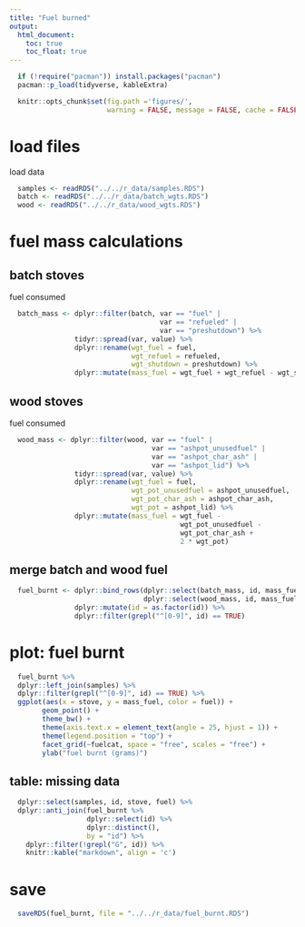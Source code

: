 ```yaml
---
title: "Fuel burned"
output:
  html_document:
    toc: true
    toc_float: true
---
```


```r
  if (!require("pacman")) install.packages("pacman")
  pacman::p_load(tidyverse, kableExtra)
```

```r
  knitr::opts_chunk$set(fig.path ='figures/',
                        warning = FALSE, message = FALSE, cache = FALSE)
```

# load files

load data

```r
  samples <- readRDS("../../r_data/samples.RDS")
  batch <- readRDS("../../r_data/batch_wgts.RDS")
  wood <- readRDS("../../r_data/wood_wgts.RDS")
```

# fuel mass calculations

## batch stoves

fuel consumed

```r
  batch_mass <- dplyr::filter(batch, var == "fuel" |
                                     var == "refueled" |
                                     var == "preshutdown") %>%
                tidyr::spread(var, value) %>%
                dplyr::rename(wgt_fuel = fuel,
                              wgt_refuel = refueled,
                              wgt_shutdown = preshutdown) %>%
                dplyr::mutate(mass_fuel = wgt_fuel + wgt_refuel - wgt_shutdown)
```

## wood stoves

fuel consumed

```r
  wood_mass <- dplyr::filter(wood, var == "fuel" |
                                   var == "ashpot_unusedfuel" |
                                   var == "ashpot_char_ash" |
                                   var == "ashpot_lid") %>%
                tidyr::spread(var, value) %>%
                dplyr::rename(wgt_fuel = fuel,
                              wgt_pot_unusedfuel = ashpot_unusedfuel,
                              wgt_pot_char_ash = ashpot_char_ash,
                              wgt_pot = ashpot_lid) %>%
                dplyr::mutate(mass_fuel = wgt_fuel -
                                          wgt_pot_unusedfuel -
                                          wgt_pot_char_ash +
                                          2 * wgt_pot)
```

## merge batch and wood fuel

```r
  fuel_burnt <- dplyr::bind_rows(dplyr::select(batch_mass, id, mass_fuel),
                                 dplyr::select(wood_mass, id, mass_fuel)) %>%
                dplyr::mutate(id = as.factor(id)) %>%
                dplyr::filter(grepl("^[0-9]", id) == TRUE)
```

# plot: fuel burnt

```r
  fuel_burnt %>%
  dplyr::left_join(samples) %>%
  dplyr::filter(grepl("^[0-9]", id) == TRUE) %>%
  ggplot(aes(x = stove, y = mass_fuel, color = fuel)) +
        geom_point() +
        theme_bw() + 
        theme(axis.text.x = element_text(angle = 25, hjust = 1)) +
        theme(legend.position = "top") +
        facet_grid(~fuelcat, space = "free", scales = "free") +
        ylab("fuel burnt (grams)")
```

## table: missing data

```r
  dplyr::select(samples, id, stove, fuel) %>%
  dplyr::anti_join(fuel_burnt %>%
                   dplyr::select(id) %>%
                   dplyr::distinct(),
                   by = "id") %>%
    dplyr::filter(!grepl("G", id)) %>%
    knitr::kable("markdown", align = 'c')
```

# save

```r
  saveRDS(fuel_burnt, file = "../../r_data/fuel_burnt.RDS")
```